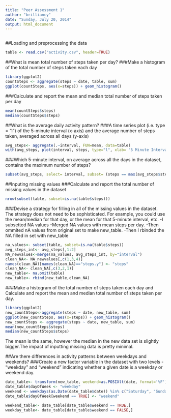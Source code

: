 ```yaml
---
title: "Peer Assessment 1"
author: "brilliancy"
date: "Sunday, July 20, 2014"
output: html_document
---
```

```r
```
##Loading and preprocessing the data
```r
table <- read.csv("activity.csv", header=TRUE)
```
##What is mean total number of steps taken per day?
###Make a histogram of the total number of steps taken each day
```r
library(ggplot2)
countSteps <- aggregate(steps ~ date, table, sum)  
ggplot(countSteps, aes(x=steps)) + geom_histogram()
```
###Calculate and report the mean and median total number of steps taken per day
```r
mean(countSteps$steps)
median(countSteps$steps)
```
##What is the average daily activity pattern?
###A time series plot (i.e. type = "l") of the 5-minute interval (x-axis) and the average number of steps taken, averaged across all days (y-axis)
```r
avg_steps<- aggregate(.~interval, FUN=mean, data=table)
with(avg_steps, plot(interval, steps, type="l", xlab= "5 Minute Interval", ylab="Mean Steps"))
```
###Which 5-minute interval, on average across all the days in the dataset, contains the maximum number of steps?
```r
subset(avg_steps, select= interval, subset= (steps == max(avg_steps$steps)) )
```

##Inputing missing values
###Calculate and report the total number of missing values in the dataset 
```r
nrow(subset(table, subset=is.na(table$steps)))
```
###Devise a strategy for filling in all of the missing values in the dataset. The strategy does not need to be sophisticated. For example, you could use the mean/median for that day, or the mean for that 5-minute interval, etc.
-I subsetted NA values
-Merged NA values with mean steps per day.
-Then ommited nA values from original set to make new_table. 
-Then I rbinded the NA filled in set with new_table
```r
na_values<- subset(table, subset=is.na(table$steps))
avg_steps_int<- avg_steps[,1:2]
NA_newvalues<-merge(na_values, avg_steps_int, by="interval")
clean_NA<- NA_newvalues[,c(1,3,4)]
names(clean_NA)[names(clean_NA)=="steps.y"] <- "steps"
clean_NA<- clean_NA[,c(3,2,1)]
new_table<- na.omit(table)
new_table<- rbind(new_table,clean_NA)
```
###Make a histogram of the total number of steps taken each day and Calculate and report the mean and median total number of steps taken per day.
```r
library(ggplot2)
new_countSteps<-aggregate(steps ~ date, new_table, sum)  
ggplot(new_countSteps, aes(x=steps)) + geom_histogram()
new_countSteps <- aggregate(steps ~ date, new_table, sum)  
mean(new_countSteps$steps)
median(new_countSteps$steps)
```
The mean is the same, however the median in the new data set is slightly bigger.The impact of inputting missing data is pretty minimal. 

##Are there differences in activity patterns between weekdays and weekends?
###Create a new factor variable in the dataset with two levels - "weekday" and "weekend" indicating whether a given date is a weekday or weekend day.
```r
date_table<- transform(new_table, weekend=as.POSIXlt(date, format='%F')$wday %in% c(0, 6))
date_table$dayOfWeek <- "weekday"
weekend <- weekdays(as.Date(date_table$date)) %in% c("Saturday", "Sunday")
date_table$dayOfWeek[weekend == TRUE] <- "weekend"

weekend_table<- date_table[date_table$weekend == TRUE,]
weekday_table<- date_table[date_table$weekend == FALSE,]

```


